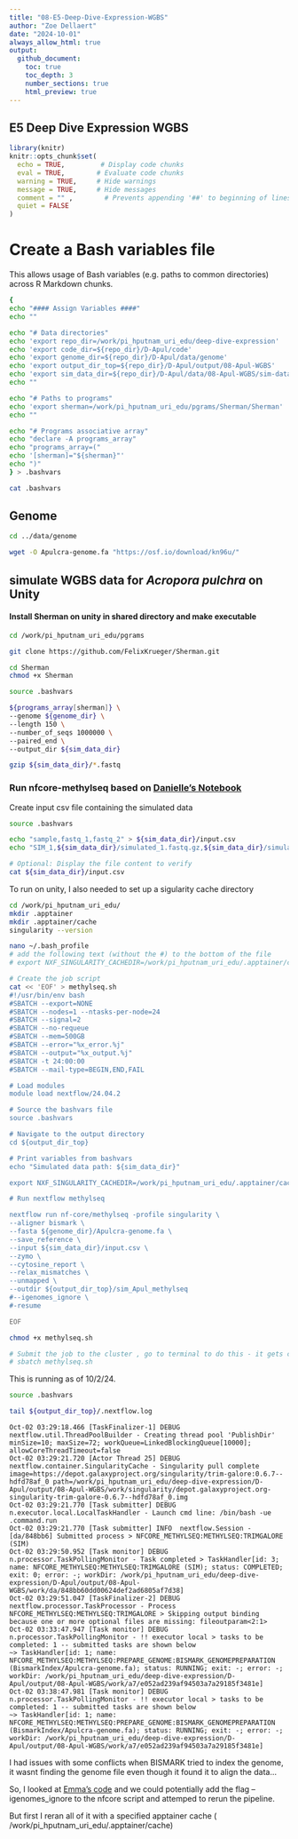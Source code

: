 ```yaml
---
title: "08-E5-Deep-Dive-Expression-WGBS"
author: "Zoe Dellaert"
date: "2024-10-01"
always_allow_html: true
output: 
  github_document:
    toc: true
    toc_depth: 3
    number_sections: true
    html_preview: true 
---
```


## E5 Deep Dive Expression WGBS

```r
library(knitr)
knitr::opts_chunk$set(
  echo = TRUE,         # Display code chunks
  eval = TRUE,        # Evaluate code chunks
  warning = TRUE,     # Hide warnings
  message = TRUE,     # Hide messages
  comment = "" ,        # Prevents appending '##' to beginning of lines in code output
  quiet = FALSE
)
```

# Create a Bash variables file

This allows usage of Bash variables (e.g. paths to common directories) across R Markdown chunks.
```bash
{
echo "#### Assign Variables ####"
echo ""

echo "# Data directories"
echo 'export repo_dir=/work/pi_hputnam_uri_edu/deep-dive-expression'
echo 'export code_dir=${repo_dir}/D-Apul/code'
echo 'export genome_dir=${repo_dir}/D-Apul/data/genome'
echo 'export output_dir_top=${repo_dir}/D-Apul/output/08-Apul-WGBS'
echo 'export sim_data_dir=${repo_dir}/D-Apul/data/08-Apul-WGBS/sim-data'
echo ""

echo "# Paths to programs"
echo 'export sherman=/work/pi_hputnam_uri_edu/pgrams/Sherman/Sherman'
echo ""

echo "# Programs associative array"
echo "declare -A programs_array"
echo "programs_array=("
echo '[sherman]="${sherman}"'
echo ")"
} > .bashvars

cat .bashvars
```

## Genome

```bash
cd ../data/genome

wget -O Apulcra-genome.fa "https://osf.io/download/kn96u/"
```

## simulate WGBS data for *Acropora pulchra* on Unity

#### Install Sherman on unity in shared directory and make executable

```bash
cd /work/pi_hputnam_uri_edu/pgrams

git clone https://github.com/FelixKrueger/Sherman.git

cd Sherman
chmod +x Sherman
```

```bash
source .bashvars

${programs_array[sherman]} \
--genome ${genome_dir} \
--length 150 \
--number_of_seqs 1000000 \
--paired_end \
--output_dir ${sim_data_dir}

gzip ${sim_data_dir}/*.fastq
```

### Run nfcore-methylseq based on [Danielle's Notebook](https://github.com/daniellembecker/DanielleBecker_Lab_Notebook/blob/master/_posts/2023-03-13-P.meandrina-WGBS-Workflow-Host.md)

Create input csv file containing the simulated data 

```bash
source .bashvars

echo "sample,fastq_1,fastq_2" > ${sim_data_dir}/input.csv
echo "SIM_1,${sim_data_dir}/simulated_1.fastq.gz,${sim_data_dir}/simulated_2.fastq.gz" >> ${sim_data_dir}/input.csv

# Optional: Display the file content to verify
cat ${sim_data_dir}/input.csv
```

To run on unity, I also needed to set up a sigularity cache directory

```bash
cd /work/pi_hputnam_uri_edu/
mkdir .apptainer
mkdir .apptainer/cache
singularity --version

nano ~/.bash_profile
# add the following text (without the #) to the bottom of the file
# export NXF_SINGULARITY_CACHEDIR=/work/pi_hputnam_uri_edu/.apptainer/cache
```

```bash
# Create the job script
cat << 'EOF' > methylseq.sh
#!/usr/bin/env bash
#SBATCH --export=NONE
#SBATCH --nodes=1 --ntasks-per-node=24
#SBATCH --signal=2
#SBATCH --no-requeue
#SBATCH --mem=500GB
#SBATCH --error="%x_error.%j"
#SBATCH --output="%x_output.%j"
#SBATCH -t 24:00:00
#SBATCH --mail-type=BEGIN,END,FAIL

# Load modules
module load nextflow/24.04.2

# Source the bashvars file
source .bashvars

# Navigate to the output directory
cd ${output_dir_top}

# Print variables from bashvars
echo "Simulated data path: ${sim_data_dir}"

export NXF_SINGULARITY_CACHEDIR=/work/pi_hputnam_uri_edu/.apptainer/cache

# Run nextflow methylseq

nextflow run nf-core/methylseq -profile singularity \
--aligner bismark \
--fasta ${genome_dir}/Apulcra-genome.fa \
--save_reference \
--input ${sim_data_dir}/input.csv \
--zymo \
--cytosine_report \
--relax_mismatches \
--unmapped \
--outdir ${output_dir_top}/sim_Apul_methylseq
#--igenomes_ignore \
#-resume

EOF

chmod +x methylseq.sh

# Submit the job to the cluster , go to terminal to do this - it gets confusing in Rmd...
# sbatch methylseq.sh
```

This is running as of 10/2/24.

```bash
source .bashvars

tail ${output_dir_top}/.nextflow.log
```

```
Oct-02 03:29:18.466 [TaskFinalizer-1] DEBUG nextflow.util.ThreadPoolBuilder - Creating thread pool 'PublishDir' minSize=10; maxSize=72; workQueue=LinkedBlockingQueue[10000]; allowCoreThreadTimeout=false
Oct-02 03:29:21.720 [Actor Thread 25] DEBUG nextflow.container.SingularityCache - Singularity pull complete image=https://depot.galaxyproject.org/singularity/trim-galore:0.6.7--hdfd78af_0 path=/work/pi_hputnam_uri_edu/deep-dive-expression/D-Apul/output/08-Apul-WGBS/work/singularity/depot.galaxyproject.org-singularity-trim-galore-0.6.7--hdfd78af_0.img
Oct-02 03:29:21.770 [Task submitter] DEBUG n.executor.local.LocalTaskHandler - Launch cmd line: /bin/bash -ue .command.run
Oct-02 03:29:21.770 [Task submitter] INFO  nextflow.Session - [da/848bb6] Submitted process > NFCORE_METHYLSEQ:METHYLSEQ:TRIMGALORE (SIM)
Oct-02 03:29:50.952 [Task monitor] DEBUG n.processor.TaskPollingMonitor - Task completed > TaskHandler[id: 3; name: NFCORE_METHYLSEQ:METHYLSEQ:TRIMGALORE (SIM); status: COMPLETED; exit: 0; error: -; workDir: /work/pi_hputnam_uri_edu/deep-dive-expression/D-Apul/output/08-Apul-WGBS/work/da/848bb60dd00624def2ad6805af7d38]
Oct-02 03:29:51.047 [TaskFinalizer-2] DEBUG nextflow.processor.TaskProcessor - Process NFCORE_METHYLSEQ:METHYLSEQ:TRIMGALORE > Skipping output binding because one or more optional files are missing: fileoutparam<2:1>
Oct-02 03:33:47.947 [Task monitor] DEBUG n.processor.TaskPollingMonitor - !! executor local > tasks to be completed: 1 -- submitted tasks are shown below
~> TaskHandler[id: 1; name: NFCORE_METHYLSEQ:METHYLSEQ:PREPARE_GENOME:BISMARK_GENOMEPREPARATION (BismarkIndex/Apulcra-genome.fa); status: RUNNING; exit: -; error: -; workDir: /work/pi_hputnam_uri_edu/deep-dive-expression/D-Apul/output/08-Apul-WGBS/work/a7/e052ad239af94503a7a29185f3481e]
Oct-02 03:38:47.981 [Task monitor] DEBUG n.processor.TaskPollingMonitor - !! executor local > tasks to be completed: 1 -- submitted tasks are shown below
~> TaskHandler[id: 1; name: NFCORE_METHYLSEQ:METHYLSEQ:PREPARE_GENOME:BISMARK_GENOMEPREPARATION (BismarkIndex/Apulcra-genome.fa); status: RUNNING; exit: -; error: -; workDir: /work/pi_hputnam_uri_edu/deep-dive-expression/D-Apul/output/08-Apul-WGBS/work/a7/e052ad239af94503a7a29185f3481e]
```

I had issues with some conflicts when BISMARK tried to index the genome, it wasnt finding the genome file even though it found it to align the data...

So, I looked at [Emma's code](https://github.com/emmastrand/EmmaStrand_Notebook/blob/master/_posts/2021-10-21-KBay-Bleaching-Pairs-WGBS-Analysis-Pipeline.md#Test) and we could potentially add the flag --igenomes_ignore to the nfcore script and attemped to rerun the pipeline.


But first I reran all of it with a specified apptainer cache ( /work/pi_hputnam_uri_edu/.apptainer/cache)
